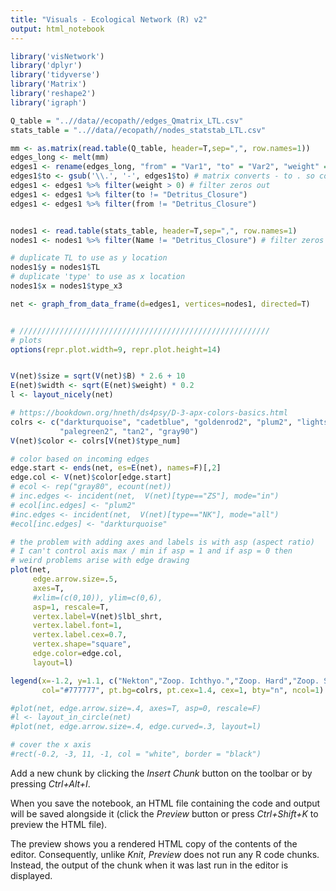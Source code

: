 ```yaml
---
title: "Visuals - Ecological Network (R) v2"
output: html_notebook
---
```




```r
library('visNetwork')
library('dplyr')
library('tidyverse')
library('Matrix')
library('reshape2')
library('igraph')

Q_table = "..//data//ecopath//edges_Qmatrix_LTL.csv"
stats_table = "..//data//ecopath//nodes_statstab_LTL.csv"

```


```r
mm <- as.matrix(read.table(Q_table, header=T,sep=",", row.names=1))
edges_long <- melt(mm)
edges1 <- rename(edges_long, "from" = "Var1", "to" = "Var2", "weight" = "value")
edges1$to <- gsub('\\.', '-', edges1$to) # matrix converts - to . so convert back
edges1 <- edges1 %>% filter(weight > 0) # filter zeros out
edges1 <- edges1 %>% filter(to != "Detritus_Closure") 
edges1 <- edges1 %>% filter(from != "Detritus_Closure")


nodes1 <- read.table(stats_table, header=T,sep=",", row.names=1)
nodes1 <- nodes1 %>% filter(Name != "Detritus_Closure") # filter zeros out

# duplicate TL to use as y location
nodes1$y = nodes1$TL
# duplicate 'type' to use as x location
nodes1$x = nodes1$type_x3

net <- graph_from_data_frame(d=edges1, vertices=nodes1, directed=T) 


# ////////////////////////////////////////////////////////
# plots
options(repr.plot.width=9, repr.plot.height=14)


V(net)$size = sqrt(V(net)$B) * 2.6 + 10
E(net)$width <- sqrt(E(net)$weight) * 0.2
l <- layout_nicely(net)

# https://bookdown.org/hneth/ds4psy/D-3-apx-colors-basics.html
colrs <- c("darkturquoise", "cadetblue", "goldenrod2", "plum2", "lightskyblue1",
           "palegreen2", "tan2", "gray90")
V(net)$color <- colrs[V(net)$type_num]

# color based on incoming edges
edge.start <- ends(net, es=E(net), names=F)[,2]
edge.col <- V(net)$color[edge.start]
# ecol <- rep("gray80", ecount(net))
# inc.edges <- incident(net,  V(net)[type=="ZS"], mode="in")
# ecol[inc.edges] <- "plum2"
#inc.edges <- incident(net,  V(net)[type=="NK"], mode="all")
#ecol[inc.edges] <- "darkturquoise"

# the problem with adding axes and labels is with asp (aspect ratio)
# I can't control axis max / min if asp = 1 and if asp = 0 then 
# weird problems arise with edge drawing
plot(net, 
     edge.arrow.size=.5, 
     axes=T,
     #xlim=(c(0,10)), ylim=c(0,6),
     asp=1, rescale=T, 
     vertex.label=V(net)$lbl_shrt,
     vertex.label.font=1,
     vertex.label.cex=0.7,
     vertex.shape="square",
     edge.color=edge.col,
     layout=l)

legend(x=-1.2, y=1.1, c("Nekton","Zoop. Ichthyo.","Zoop. Hard","Zoop. Soft", "Protozooplankton","Phytoplankton","Bacteria", "Detritus"), pch=21,
       col="#777777", pt.bg=colrs, pt.cex=1.4, cex=1, bty="n", ncol=1)

#plot(net, edge.arrow.size=.4, axes=T, asp=0, rescale=F)
#l <- layout_in_circle(net)
#plot(net, edge.arrow.size=.4, edge.curved=.3, layout=l)

# cover the x axis
#rect(-0.2, -3, 11, -1, col = "white", border = "black")


```




Add a new chunk by clicking the *Insert Chunk* button on the toolbar or by pressing *Ctrl+Alt+I*.

When you save the notebook, an HTML file containing the code and output will be saved alongside it (click the *Preview* button or press *Ctrl+Shift+K* to preview the HTML file).

The preview shows you a rendered HTML copy of the contents of the editor. Consequently, unlike *Knit*, *Preview* does not run any R code chunks. Instead, the output of the chunk when it was last run in the editor is displayed.
